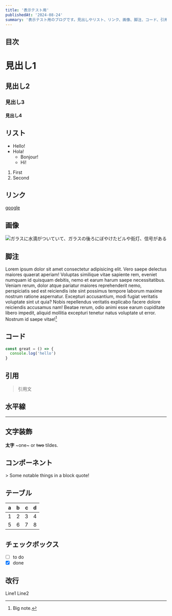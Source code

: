 ```yaml
---
title: '表示テスト用'
publishedAt: '2024-08-24'
summary: '表示テスト用のブログです。見出しやリスト、リンク、画像、脚注、コード、引用、水平線、文字装飾、コンポーネント、テーブル、チェックボックス、改行などがあります。'
---
```


## 目次

# 見出し1

## 見出し2

### 見出し3

#### 見出し4

## リスト

- Hello!
- Hola!
  - Bonjour!
  * Hi!

1. First
2. Second

## リンク

[google](https://google.com)

## 画像

![ガラスに水滴がついていて、ガラスの後ろにぼやけたビルや街灯、信号がある](https://fastly.picsum.photos/id/171/800/800.jpg?hmac=Zl2n49NYsDgfn5j7UaFRi3zdHK7trJaW4qnDlJ4BIuo)

## 脚注

Lorem ipsum dolor sit amet consectetur adipisicing elit. Vero saepe delectus maiores quaerat aperiam! Voluptas similique vitae sapiente rem, eveniet numquam id quisquam debitis, nemo et earum harum saepe necessitatibus.
Veniam rerum, dolor atque pariatur maiores reprehenderit nemo, perspiciatis sed est reiciendis iste sint possimus tempore laborum maxime nostrum ratione aspernatur. Excepturi accusantium, modi fugiat veritatis voluptate sint ut quia?
Nobis repellendus veritatis explicabo facere dolore reiciendis accusamus nam! Beatae rerum, odio animi esse earum cupiditate libero impedit, aliquid mollitia excepturi tenetur natus voluptate ut error. Nostrum id saepe vitae![^1]

[^1]: Big note.

## コード

```js
const great = () => {
  console.log('hello')
}
```

## 引用

> 引用文

## 水平線

---

## 文字装飾

**太字**
~one~ or ~~two~~ tildes.

## コンポーネント

<div className="bg-blue-500">> Some notable things in a block quote!</div>

## テーブル

| a   | b   |   c |  d  |
| --- | :-- | --: | :-: |
| 1   | 2   |   3 |  4  |
| 5   | 6   |   7 |  8  |

## チェックボックス

- [ ] to do
- [x] done

## 改行

Line1
Line2
